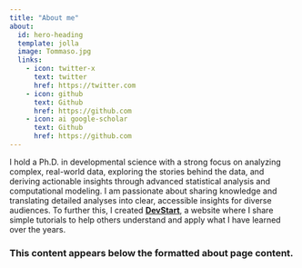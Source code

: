 ```yaml
---
title: "About me"
about:
  id: hero-heading
  template: jolla
  image: Tommaso.jpg
  links:
    - icon: twitter-x
      text: twitter
      href: https://twitter.com
    - icon: github
      text: Github
      href: https://github.com
    - icon: ai google-scholar
      text: Github
      href: https://github.com
---
```


::: {#hero-heading}
I hold a Ph.D. in developmental science with a strong focus on analyzing complex, real-world data, exploring the stories behind the data, and deriving actionable insights through advanced statistical analysis and computational modeling. I am passionate about sharing knowledge and translating detailed analyses into clear, accessible insights for diverse audiences. To further this, I created [**DevStart**](https://tommasoghilardi.github.io/DevStart), a website where I share simple tutorials to help others understand and apply what I have learned over the years.
:::

### This content appears below the formatted about page content.
